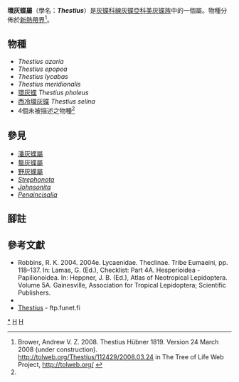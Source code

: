 {{NoteTA|G1=Butterfly}}
{{Automatic Taxobox
| taxon = Thestius
| authority = Hübner, [1819]
| image = Selina hairstreak (Thestius selina) male.JPG
| image_caption = [[西冷環灰蝶|西冷環灰蝶]]<br />''Thestius selina''
| type_species = [[環灰蝶|環灰蝶]]<br />''Papilio pholeus''
| type_species_authority = Cramer, [1777]
| subdivision_ranks = 物種
| subdivision = 共10種，詳閱正文。
| synonyms = 
}}

'''環灰蝶屬'''（學名：'''''Thestius'''''）是[[灰蝶科|灰蝶科]][[線灰蝶亞科|線灰蝶亞科]][[美灰蝶族|美灰蝶族]]中的一個屬。物種分佈於[[新熱帶界|新熱帶界]]<ref name=tol>Brower, Andrew V. Z. 2008. Thestius Hübner 1819. Version 24 March 2008 (under construction). http://tolweb.org/Thestius/112429/2008.03.24 {{Wayback|url=http://tolweb.org/Thestius/112429/2008.03.24 |date=20191201000051 }} in The Tree of Life Web Project, http://tolweb.org/ {{Wayback|url=http://tolweb.org/ |date=20110515100516 }} {{en}}</ref>。

== 物種 ==
* ''Thestius azaria''
* ''Thestius epopea''
* ''Thestius lycabas''
* ''Thestius meridionalis''
* [[環灰蝶|環灰蝶]] ''Thestius pholeus''
* [[西冷環灰蝶|西冷環灰蝶]] ''Thestius selina''
* 4個未被描述之物種<ref name=tol/>
<!--
== 圖集 ==
<gallery>
</gallery>
-->
== 參見 ==
* [[潘灰蝶屬|潘灰蝶屬]] <!--bitias-->
* [[螯灰蝶屬|螯灰蝶屬]] <!--gabatha-->
* [[野灰蝶屬|野灰蝶屬]] <!--lisus-->
* ''[[Strephonota|Strephonota]]'' <!--cyllarus-->
* ''[[Johnsonita|Johnsonita]]'' <!--auda-->
* ''[[Penaincisalia|Penaincisalia]]'' <!--loxurina-->

== 腳註 ==
{{reflist}}

== 參考文獻 ==
* Robbins, R. K. 2004. 2004e. Lycaenidae. Theclinae. Tribe Eumaeini, pp. 118–137. In: Lamas, G. (Ed.), Checklist: Part 4A. Hesperioidea - Papilionoidea. In: Heppner, J. B. (Ed.), Atlas of Neotropical Lepidoptera. Volume 5A. Gainesville, Association for Tropical Lepidoptera; Scientific Publishers.
* {{Cite book | author = 寿建新 周尧 李宇飞 | title = 世界蝴蝶分類名錄 | location = 中國 | publisher = 陝西科學技術出版社 | date = 2006-04-01 | ISBN = 9787536936768 | language= zh-hans }}
* [http://ftp.funet.fi/pub/sci/bio/life/insecta/lepidoptera/ditrysia/papilionoidea/lycaenidae/theclinae/thestius Thestius] {{Wayback|url=http://ftp.funet.fi/pub/sci/bio/life/insecta/lepidoptera/ditrysia/papilionoidea/lycaenidae/theclinae/thestius |date=20190811043041 }} - ftp.funet.fi

{{Commons category| Thestius}}

{{線灰蝶亞科}}
{{Taxonbar}}
[[Category:環灰蝶屬|*]]
[[Category:美灰蝶族|H]]
[[Category:_1819年描述的分类群|H]]